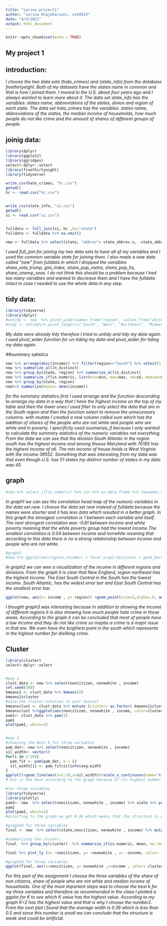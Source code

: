 ```yaml
---
title: "sarina project1"
author: "sarina Khajeharzani, sk49523"
date: "4/4/2021"
output: html_document
---
```


```R
knitr::opts_chunk$set(echo = TRUE)
```

## My project 1

## introduction:

*I choose the two data sets (hate_crimes) and (state_info) from the database fivethirtyeight. Both of my datasets have the states name in common and that is how I joined them. I moved to the U.S. about four years ago and I always wanted to learn more about it. The data set state_info has the variables: states name, abbreviations of the states, divion and region of each state. The data set hate_crimes has the variables: states name, abbreviations of the states, the median income of households, how much people do not like crime and the amount of shares of different groups of people.*

## joinig data:
```R
library(dplyr)
library(ggplot2)
library(ggridges)
select<-dplyr::select
library(fivethirtyeight)
library(tidyverse)

write.csv(hate_crimes, "hc.csv")
getwd()
hc <- read.csv("hc.csv")


write_csv(state_info, "si.csv")
getwd()
si <- read.csv("si.csv")


fulldata <- full_join(si, hc ,by="state") 
fulldata <- fulldata %>% na.omit()

new <- fulldata %>% select(state, "abbrev"= state_abbrev.x, -state_abbrev.y, "income"=median_house_inc, -share_unemp_seas, -share_pop_metro, -share_pop_hs, "noncitizen"=share_non_citizen,"whitep"=share_white_poverty, -gini_index, "nonewhite"=share_non_white, -share_vote_trump, "hatecrime"=hate_crimes_per_100k_splc, "av.hatecrime"=avg_hatecrimes_per_100k_fbi, division,region)

```
*I used full_join for joining my two data sets to have all of my variables and I used the common variable state for joining them. I also made a new data called "new" from fulldata in which I dropped the variables share_vote_trump, gini_index, share_pop_metro, share_pop_hs, share_unemp_seas. I do not think this should be a problem because I had too many variables and wanted to decrease them and I have the fulldata intact in case I needed to use the whole data in any step.*

## tidy data:

```R
library(tidyverse)
library(dplyr)
#untidy <- new  %>% pivot_wider(names_from="region", values_from="whitep") 
#tidy <- untidy%>% pivot_longer(c("South", "West", "Northeast", "Midwest"), names_to="regions",values_to="whitep") %>% na.omit()


```
*My data were already tidy therefore I tried to untidy and tidy my data again. I used pivot_wider function for un-tiding my data and pivot_wider for tiding my data again.*


##summary satistics
```R
new %>% arrange(desc(income)) %>% filter(region=="South") %>% select(1:8)  %>% mutate(sum= (nonewhite)+ (whitep))
new %>% summarize_all(n_distinct)
new %>% group_by(state, region) %>% summarize_all(n_distinct)
new %>% summarize_if(is.numeric, list(min=min, max=max, sd=sd, median=median, mean=mean) , na.rm=T)
new %>% group_by(state, region) 
new%>% summarize(means= mean(income))
```
*for the summary statistics first I used arrange and the function descending to arrange my data in a way that I have the highest income on the top of my table and then the lower ones.I used filter to only select the data that are in the South region and then the function select to remove the unnecessary columns. with mutate I created a new column called sum which has the addition of shares of the people who are not white and people who are white and in poverty. I specificity used suumarize_if because I only wanted to calculate the summary statistics of the numeric variables not everything. From the data we can see that the division South Atlantic in the region south has the highest income and among thoese Maryland with 76165	has the highest income of all. The min income of house holds is West Virginia with the income 39552.	Something that was interesting from my data was that even though U.S. has 51 states my distinct number of states in my data was 45. *


## graph

```R
#new %>% select_if(is.numeric) %>% cor %>% as.data.frame %>% rownames_to_column %>% pivot_longer(-1) %>%ggplot(aes(rowname,name,fill=value))+geom_tile()geom_text(aes(label=round(value,2)))+ xlab("")+ylab("")+coord_fixed()+scale_fill_gradient2(low="red",mid="white",high="blue")+ theme_minimal()+ ggtitle("graph1") 
```
*In graph1 we can see the correlation head map of the numeric variables in the data set new. I choose the data set new instead of fulldata because the names were shorter and it has less data which resulted in a better graph. In this graph the strongest correlation is 1 between each variable and itself. The next strongest correlation was -0.81 between income and white poverty meaning that the white poverty group had the lowest income.The smallest correlation is 0.04 between income and nonwhite meaning that according to this data there is no a strong relationship between income and people who are not white.*



```R
#graph2
#new %>% ggplot(aes(region,income)) + facet_wrap(~division) + geom_bar(stat="summary") + geom_errorbar(stat="summary", col="red")+ theme_minimal()+ ggtitle("graph2") 
```

*In graph2 we can wee a visualization of the income in different regions and divisions. From the graph it is clear that New England, region northeast has the highest income. The East South Central in the South has the lowest income. South Atlantic, has the widest error bar and East South Central has the smallest error bar.*



```R
ggplot(new, aes(x= income , y= region)) +geom_point(size=2,alpha=.8, aes(color=hatecrime))+coord_flip()+ theme_minimal()
```

*I thought graph3 was interesting because in addition to showing the income of different regions it is also showing how much people hate crime in these areas. According to the graph it can be concluded that most of people have a low income and they do not like crime so maybe a crime is a major issue in that are. We even have the brightest point in the south which represents in the highest number for disliking crime.*





## Cluster
```R
library(cluster)
select<-dplyr::select


#way 1
clust_data <- new %>% select(noncitizen, nonewhite , income)
set.seed(348)
kmeans1 <- clust_data %>% kmeans(2)
kmeans1$cluster
#save the cluster solution in your dataset
kmeansclust <- clust_data %>% mutate (cluster= as.factor( kmeans1$cluster )) 
kmeansclust %>%ggplot(aes(noncitizen, nonewhite , income, color=cluster))+geom_point() 
pam1<- clust_data %>% pam(2)
pam1
plot(pam1, which=2)


#way 2
#choosing the best k for three variables
pam_dat<- new %>% select(noncitizen, nonewhite , income)
sil_width<- vector()
for(i in 2:10){
  pam_fit <- pam(pam_dat, k = i)
  sil_width[i] <- pam_fit$silinfo$avg.width
}
ggplot()+geom_line(aes(x=1:10,y=sil_width))+scale_x_continuous(name="k",breaks=1:10)
# k=2 is the best according to the graph becasue of its highest number on graph.

#for three variables
library(tidyverse)
library(plotly)
pam2<- new  %>% select(noncitizen, nonewhite , income) %>% scale %>% pam(2)
pam2
plot(pam2, which=2)
#accorfing to the graph we get 0.36 which means that the structure is weak and could be artificial.

#graph3d for three variables
final <- new  %>% select(state,noncitizen, nonewhite , income) %>% mutate(cluster=pam2$clustering)

#summarizing the cluster:
final  %>% group_by(cluster)  %>% summarize_if(is.numeric, mean, na.rm=T)

final %>% plot_ly (x= ~noncitizen, y= ~nonewhite , z= ~income, color= ~cluster, type= "scatter3d", mode="markers", symbols= c('circle','x','o'))

#graph2d for three variables
ggplot(final, aes(x=noncitizen, y= nonewhite ,z=income , color= cluster))+geom_point()


```

*For this part of the assignment I choose the three variables of the share of non citizens, share of people who are not white and median income of households. One of the most importent steps was to choose the best k for my three variables and therefore as recommended in the class I plotted a ggplot for K to see which K value has the highest value. According to my graph K=2 has the highest value and that is why I choose the number2. From the next plot I found that the average width is 0.36 which is less than 0.5 and since this number is small we can conclude that the structure is weak and could be artificial.*






